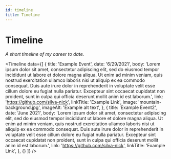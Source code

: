```yaml
---
id: timeline
title: Timeline
---
```


# Timeline

_A short timeline of my career to date._


<Timeline
  data={[
    {
      title: 'Example Event',
      date: '6/29/2021',
      body: 'Lorem ipsum dolor sit amet, consectetur adipiscing elit, sed do eiusmod tempor incididunt ut labore et dolore magna aliqua. Ut enim ad minim veniam, quis nostrud exercitation ullamco laboris nisi ut aliquip ex ea commodo consequat. Duis aute irure dolor in reprehenderit in voluptate velit esse cillum dolore eu fugiat nulla pariatur. Excepteur sint occaecat cupidatat non proident, sunt in culpa qui officia deserunt mollit anim id est laborum.',
      link: 'https://github.com/silva-nick',
      linkTitle: 'Example Link',
      image: 'mountain-background.jpg',
      imageAlt: 'Example alt text',
    },
        {
      title: 'Example Event2',
      date: 'June 2021',
      body: 'Lorem ipsum dolor sit amet, consectetur adipiscing elit, sed do eiusmod tempor incididunt ut labore et dolore magna aliqua. Ut enim ad minim veniam, quis nostrud exercitation ullamco laboris nisi ut aliquip ex ea commodo consequat. Duis aute irure dolor in reprehenderit in voluptate velit esse cillum dolore eu fugiat nulla pariatur. Excepteur sint occaecat cupidatat non proident, sunt in culpa qui officia deserunt mollit anim id est laborum.',
      link: 'https://github.com/silva-nick',
      linkTitle: 'Example Link',
    },
    {}
  ]}
/>
